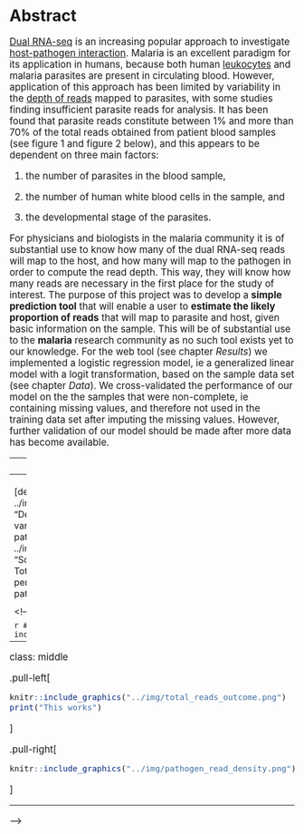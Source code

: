 # Abstract

<big>
[Dual RNA-seq](http://journals.plos.org/plospathogens/article?id=10.1371/journal.ppat.1006033 "Why dual RNA-Seq data?") is an increasing popular approach to investigate [host-pathogen interaction](https://www.ncbi.nlm.nih.gov/pmc/articles/PMC96643/ "how microbes sustain themselves within host organisms"). Malaria is an excellent paradigm for its application in humans, because both human [leukocytes](https://www.cancer.gov/publications/dictionaries/cancer-terms/def/leukocyte "ie white blood cells. They are part of the body's immune system and help the body to fight infection and other diseases.") and malaria parasites are present in circulating blood. However, application of this approach has been limited by variability in the [depth of reads](https://emea.illumina.com/science/education/sequencing-coverage.html "average number of reads that align to, ie cover, known reference bases") mapped to parasites, with some studies finding insufficient parasite reads for analysis. It has been found that parasite reads constitute between 1% and more than 70% of the total reads obtained from patient blood samples (see figure 1 and figure 2 below), and this appears to be dependent on three main factors:

1) the number of parasites in the blood sample, 

2) the number of human white blood cells in the sample, and 

3) the developmental stage of the parasites. 

For physicians and biologists in the malaria community it is of substantial use to know how many of the dual RNA-seq reads will map to the host, and how many will map to the pathogen in order to compute the read depth. This way, they will know how many reads are necessary in the first place for the study of interest. 
The purpose of this project was to develop a __simple prediction tool__ that will enable a user to __estimate the likely proportion of reads__ that will map to parasite and host, given basic information on the sample. This will be of substantial use to the __malaria__ research community as no such tool exists yet to our knowledge.
For the web tool (see chapter _Results_) we implemented a logistic regression model, ie a generalized linear model with a logit transformation, based on the sample data set (see chapter _Data_). We cross-validated the performance of our model on the the samples that were non-complete, ie containing missing values, and therefore not used in the training data set after imputing the missing values. However, further validation of our model should be made after more data has become available. 

<!---
![total_reads_outcome](../img/total_reads_outcome.png)

**Figure 1:** Scatterplot of the data set: Number of total reads in sample against percentage that map to pathogen. The numbers indicate the sample IDs.



![density](../img/pathogen_read_density.png)

**Figure 2:** Density plot of reads that map to the pathogen: The percentage varies a lot, in the given data set most samples mapped with around 18% of the total reads to the pathogen. Note: The area under the curve itegrates to 1.
--->

---
**Note:**

The web tool can be found in chapter _Results_. 
For more information on what data set the model was built, see chapter _Data_ as well as chapter _Methods_.

---
</big>

<!---
## Table of Contents
  * [Chapter 1: Introduction](#chapter-1)
  * [Chapter 2: Methods](#chapter-2)
  * [Chapter 3: Results](#chapter-3) 
  * [Chapter 4: Discussion](#chapter-4) 
  * [Chapter 5: Conclusion](#chapter-5) 
  * [Chapter 6: Data](#chapter-6) 
  * [Chapter 7: References](#chapter-7) 
  * [Chapter 8: Glossary](#chapter-8) 
  * [Chapter 9: About](#chapter-9) 
--->

<!---
  ![alt text][total_reads_outcome] |
![alt text][density]            |
|:-----:|:--------------:|
Figure 1: Number of total reads in sample against percentage that map to pathogen | Figure 2: Density plot of reads that map to the pathogen | | Note: The area under the curve itegrates to 1.
-->
<!---
<img src="https://github.com/burfel/malaria-prediction/blob/master/shinyapp2/img/pathogen-read-density.png"
     alt="Markdown Monster icon"
     style="float: left; margin-right: 10px;" />
-->


[density]: ../img/pathogen_read_density.png "Density plot visualising the variation of reads that map to the pathogen"
[total_reads_outcome]: ../img/total_reads_outcome.png "Scatter 2d density estimationo: Total number of reads against the percentage of these that map to pathogen"

<!---
<div>
###A title using myStyle.css {.bigbaseline}
</div>
--->

<!---
```r
img1_path <- "../img/total_reads_outcome.png"
img1 <- readPNG(img1_path, native = TRUE, info = TRUE)
attr(img1, "info")
```

```r
# All defaults
include_graphics(img1_path)
```

---
class: middle

.pull-left[
```r
knitr::include_graphics("../img/total_reads_outcome.png")
print("This works")
```
]

.pull-right[
```r
knitr::include_graphics("../img/pathogen_read_density.png")
```
]

---
--->

